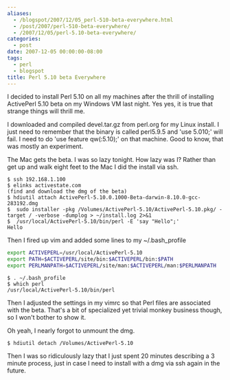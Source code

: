 ```yaml
---
aliases:
  - /blogspot/2007/12/05_perl-510-beta-everywhere.html
  - /post/2007/perl-510-beta-everywhere/
  - /2007/12/05/perl-5.10-beta-everywhere/
categories:
  - post
date: 2007-12-05 00:00:00-08:00
tags:
  - perl
  - blogspot
title: Perl 5.10 beta Everywhere
---
```


I decided to install Perl 5.10 on all my machines after the thrill of installing ActivePerl 5.10 beta on my Windows VM last night. Yes yes, it is true that strange things will thrill me.

I downloaded and compiled devel.tar.gz from perl.org for my Linux install. I just need to remember that the binary is called perl5.9.5 and 'use 5.010;' will fail. I need to do 'use feature qw(:5.10);' on that machine. Good to know, that was mostly an experiment.

The Mac gets the beta. I was so lazy tonight. How lazy was I? Rather than get up and walk eight feet to the Mac I did the install via ssh.

```
$ ssh 192.168.1.100
$ elinks activestate.com
(find and download the dmg of the beta)
$ hdiutil attach ActivePerl-5.10.0.1000-Beta-darwin-8.10.0-gcc-283192.dmg
$  sudo installer -pkg /Volumes/ActivePerl-5.10/ActivePerl-5.10.pkg/ -target / -verbose -dumplog > ~/install.log 2>&1
$  /usr/local/ActivePerl-5.10/bin/perl -E 'say "Hello";'
Hello
```

Then I fired up vim and added some lines to my ~/.bash_profile

```bash
export ACTIVEPERL=/usr/local/ActivePerl-5.10
export PATH=$ACTIVEPERL/site/bin:$ACTIVEPERL/bin:$PATH
export PERLMANPATH=$ACTIVEPERL/site/man:$ACTIVEPERL/man:$PERLMANPATH
```

```
$ . ~/.bash_profile
$ which perl
/usr/local/ActivePerl-5.10/bin/perl
```

Then I adjusted the settings in my vimrc so that Perl files are associated with the beta. That's a bit of specialized yet trivial monkey business though, so I won't bother to show it.

Oh yeah, I nearly forgot to unmount the dmg.

```
$ hdiutil detach /Volumes/ActivePerl-5.10
```

Then I was so ridiculously lazy that I just spent 20 minutes describing a 3 minute process, just in case I need to install with a dmg via ssh again in the future.
